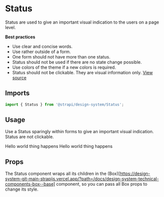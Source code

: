 <!--- Status.stories.mdx --->


<Meta title="Design System/Components/Status" component={Status} />

# Status

Status are used to give an important visual indication to the users on a page level.

**Best practices**

- Use clear and concise words.
- Use rather outside of a form.
- One form should not have more than one status.
- Status should not be used if there are no state change possible.
- Use colors of the theme if a new colors is required.
- Status should not be clickable. They are visual information only.
  [View source](https://github.com/strapi/design-system/tree/main/packages/strapi-design-system/src/Status)

## Imports

```js
import { Status } from '@strapi/design-system/Status';
```

## Usage

Use a Status sparingly within forms to give an important visual indication. Status are not clickable.

<Canvas>
  <Story name="base">
    <Stack spacing={3}>
      <Status variant="success">
        <Typography>
          Hello world <Typography fontWeight="bold">thing happens</Typography>
        </Typography>
      </Status>
      <Status variant="secondary">
        <Typography>
          Hello world <Typography fontWeight="bold">thing happens</Typography>
        </Typography>
      </Status>
    </Stack>
  </Story>
</Canvas>

## Props

The Status component wraps all its children in the (Box)[https://design-system-git-main-strapijs.vercel.app/?path=/docs/design-system-technical-components-box--base] component, so you can pass all Box props to change its style.

<ArgsTable of={Status} />
